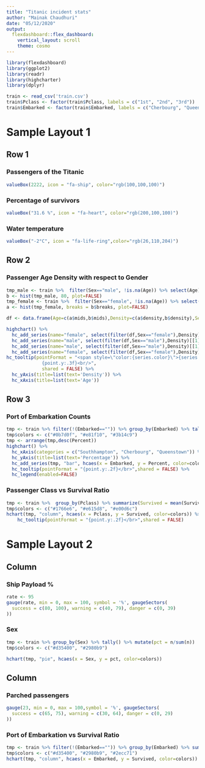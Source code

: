 ---
title: "Titanic incident stats"
author: "Mainak Chaudhuri"
date: "05/12/2020"
output: 
  flexdashboard::flex_dashboard:
    vertical_layout: scroll
    theme: cosmo
---


```{r setup, include=FALSE}
library(flexdashboard)
library(ggplot2)
library(readr)
library(highcharter)
library(dplyr)

train <- read_csv('train.csv')
train$Pclass <- factor(train$Pclass, labels = c("1st", "2nd", "3rd"))
train$Embarked <- factor(train$Embarked, labels = c("Cherbourg", "Queenstown", "Southhampton"))
```

Sample Layout 1 {data-orientation=rows data-icon="fa-bar-chart"}
=====================================

## Row 1 {data-height=110}

### Passengers of the Titanic

```{r}
valueBox(2222, icon = "fa-ship", color="rgb(100,100,100)")
```

### Percentage of survivors

```{r}
valueBox("31.6 %", icon = "fa-heart", color="rgb(200,100,100)")
```

### Water temperature

```{r}
valueBox("-2°C", icon = "fa-life-ring",color="rgb(26,110,204)")
```
    

## Row 2 {data-height=400}  

### Passenger Age Density with respect to Gender
    
```{r}
tmp_male <- train %>%  filter(Sex=="male", !is.na(Age)) %>% select(Age) %>% .[[1]]
b <- hist(tmp_male, 80, plot=FALSE)
tmp_female <- train %>%  filter(Sex=="female", !is.na(Age)) %>% select(Age) %>% .[[1]]
a <- hist(tmp_female, breaks = b$breaks, plot=FALSE)

df <- data.frame(Age=c(a$mids,b$mids),Density=c(a$density,b$density),Sex=c(rep("female",length(a$mids)),rep("male",length(b$mids))))

highchart() %>% 
  hc_add_series(name="female", select(filter(df,Sex=="female"),Density)[[1]], type="column", color='rgba(255, 192, 203, 0.30)', showInLegend=FALSE) %>% 
  hc_add_series(name="male", select(filter(df,Sex=="male"),Density)[[1]], type="column", color='rgba(68, 170, 255, 0.30)', showInLegend=FALSE) %>% 
  hc_add_series(name="male", select(filter(df,Sex=="male"),Density)[[1]], type="spline", color="#44AAFF") %>% 
  hc_add_series(name="female", select(filter(df,Sex=="female"),Density)[[1]], type="spline", color="#FFC0Cb") %>% 
hc_tooltip(pointFormat = "<span style=\"color:{series.color}\">{series.name}</span>:
             {point.y:.3f}<br/>",
             shared = FALSE) %>% 
  hc_yAxis(title=list(text='Density')) %>% 
  hc_xAxis(title=list(text='Age'))   

```


## Row 3 {data-height=400}  

### Port of Embarkation Counts

```{r}
tmp <- train %>% filter(!(Embarked=="")) %>% group_by(Embarked) %>% tally() %>% mutate(Percent = n/sum(n))
tmp$colors <- c("#0b7d0f", "#e81f10", "#3b14c9")
tmp <- arrange(tmp,desc(Percent))
highchart() %>% 
  hc_xAxis(categories = c("Southhampton", "Cherbourg", "Queenstown")) %>%
  hc_yAxis(title=list(text='Percentage')) %>%
  hc_add_series(tmp, "bar", hcaes(x = Embarked, y = Percent, color=colors)) %>% 
  hc_tooltip(pointFormat = "{point.y:.2f}</br>",shared = FALSE) %>% 
  hc_legend(enabled=FALSE)
```   

### Passenger Class vs Survival Ratio
    
```{r}
tmp <- train %>%  group_by(Pclass) %>% summarize(Survived = mean(Survived))
tmp$colors <- c("#1766e6", "#e615d8", "#e00d6c")
hchart(tmp, "column", hcaes(x = Pclass, y = Survived, color=colors)) %>% 
    hc_tooltip(pointFormat = "{point.y:.2f}</br>",shared = FALSE)
```


Sample Layout 2 {data-icon="fa-area-chart"}
=====================================  


Column {data-width=450}
-------------------------------------

### Ship Payload %

```{r}
rate <- 95
gauge(rate, min = 0, max = 100, symbol = '%', gaugeSectors(
  success = c(80, 100), warning = c(40, 79), danger = c(0, 39)
))
```


    
### Sex
    
```{r}
tmp <- train %>% group_by(Sex) %>% tally() %>% mutate(pct = n/sum(n))
tmp$colors <- c("#d35400", "#2980b9")

hchart(tmp, "pie", hcaes(x = Sex, y = pct, color=colors))
```
   
Column {data-width=450}
-------------------------------------

### Parched passengers 

```{r}
gauge(23, min = 0, max = 100,symbol = '%', gaugeSectors(
  success = c(65, 75), warning = c(30, 64), danger = c(0, 29)
))
```

### Port of Embarkation vs Survival Ratio

```{r}
tmp <- train %>% filter(!(Embarked=="")) %>% group_by(Embarked) %>% summarize(Survived = mean(Survived))
tmp$colors <- c("#d35400", "#2980b9", "#2ecc71")
hchart(tmp, "column", hcaes(x = Embarked, y = Survived, color=colors))
```   